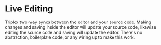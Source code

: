 # Live Editing

Triplex two-way syncs between the editor and your source code. Making changes
and saving inside the editor will update your source code, likewise editing the
source code and saving will update the editor. There's no abstraction,
boilerplate code, or any wiring up to make this work.
